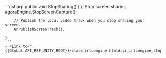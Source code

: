 <PlatformWrapper platform="unity">
    ```csharp
    public void StopSharing()
    {
        // Stop screen sharing.
        agoraEngine.StopScreenCapture();

        // Publish the local video track when you stop sharing your screen.
        UnPublishScreenTrack();

    }
    ```
    - <Link to="{{Global.API_REF_UNITY_ROOT}}/class_irtcengine.html#api_irtcengine_stopscreencapture">StopScreenCapture</Link>
</PlatformWrapper>